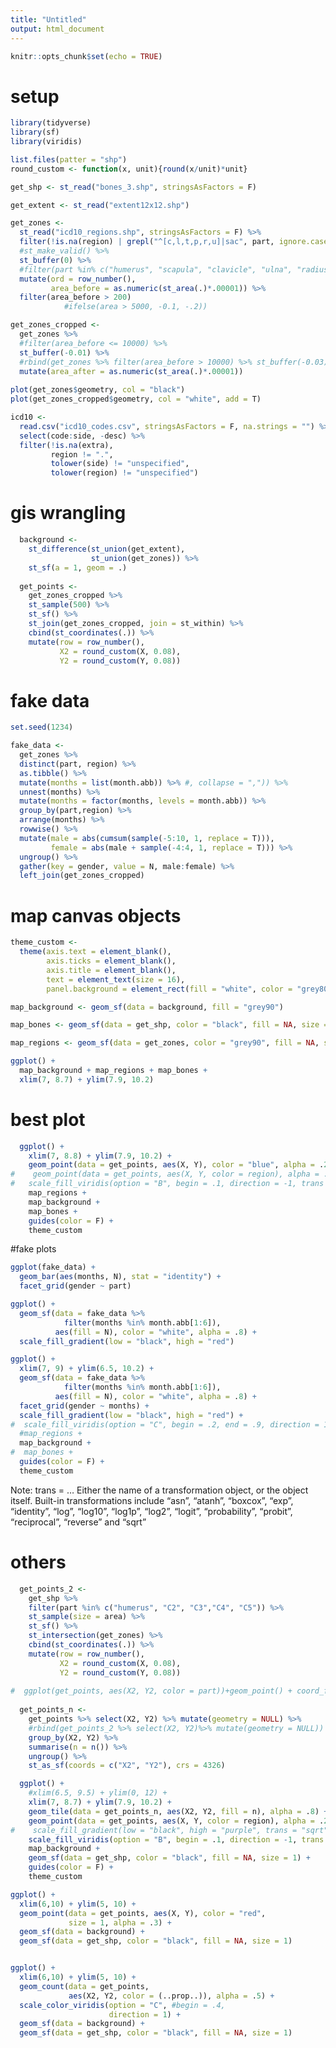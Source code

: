 ```yaml
---
title: "Untitled"
output: html_document
---
```


```r
knitr::opts_chunk$set(echo = TRUE)
```

# setup
```r
library(tidyverse)
library(sf)
library(viridis)

list.files(patter = "shp")
round_custom <- function(x, unit){round(x/unit)*unit}

get_shp <- st_read("bones_3.shp", stringsAsFactors = F)

get_extent <- st_read("extent12x12.shp")

get_zones <- 
  st_read("icd10_regions.shp", stringsAsFactors = F) %>%
  filter(!is.na(region) | grepl("^[c,l,t,p,r,u]|sac", part, ignore.case = T)) %>% 
  #st_make_valid() %>%
  st_buffer(0) %>% 
  #filter(part %in% c("humerus", "scapula", "clavicle", "ulna", "radius")) %>% 
  mutate(ord = row_number(), 
         area_before = as.numeric(st_area(.)*.00001)) %>% 
  filter(area_before > 200)
            #ifelse(area > 5000, -0.1, -.2)) 

get_zones_cropped <-
  get_zones %>% 
  #filter(area_before <= 10000) %>% 
  st_buffer(-0.01) %>% 
  #rbind(get_zones %>% filter(area_before > 10000) %>% st_buffer(-0.03)) %>% 
  mutate(area_after = as.numeric(st_area(.)*.00001))
              
plot(get_zones$geometry, col = "black")
plot(get_zones_cropped$geometry, col = "white", add = T)

icd10 <- 
  read.csv("icd10_codes.csv", stringsAsFactors = F, na.strings = "") %>%
  select(code:side, -desc) %>% 
  filter(!is.na(extra),
         region != ".",
         tolower(side) != "unspecified",
         tolower(region) != "unspecified")
```

# gis wrangling
```r
  background <-
    st_difference(st_union(get_extent), 
                  st_union(get_zones)) %>% 
    st_sf(a = 1, geom = .)
  
  get_points <-
    get_zones_cropped %>%
    st_sample(500) %>%
    st_sf() %>% 
    st_join(get_zones_cropped, join = st_within) %>% 
    cbind(st_coordinates(.)) %>% 
    mutate(row = row_number(),
           X2 = round_custom(X, 0.08),
           Y2 = round_custom(Y, 0.08))
```

# fake data
```r
set.seed(1234)

fake_data <-
  get_zones %>% 
  distinct(part, region) %>% 
  as.tibble() %>% 
  mutate(months = list(month.abb)) %>% #, collapse = ",")) %>% 
  unnest(months) %>%
  mutate(months = factor(months, levels = month.abb)) %>% 
  group_by(part,region) %>%
  arrange(months) %>% 
  rowwise() %>% 
  mutate(male = abs(cumsum(sample(-5:10, 1, replace = T))),
         female = abs(male + sample(-4:4, 1, replace = T))) %>% 
  ungroup() %>% 
  gather(key = gender, value = N, male:female) %>% 
  left_join(get_zones_cropped)
```

# map canvas objects
```r
theme_custom <- 
  theme(axis.text = element_blank(),
        axis.ticks = element_blank(),
        axis.title = element_blank(),
        text = element_text(size = 16),
        panel.background = element_rect(fill = "white", color = "grey80"))

map_background <- geom_sf(data = background, fill = "grey90") 

map_bones <- geom_sf(data = get_shp, color = "black", fill = NA, size = 1.2)

map_regions <- geom_sf(data = get_zones, color = "grey90", fill = NA, size = 2, alpha = .2)

ggplot() +
  map_background + map_regions + map_bones +
  xlim(7, 8.7) + ylim(7.9, 10.2)

```

# best plot
```r
  ggplot() +
    xlim(7, 8.8) + ylim(7.9, 10.2) +
    geom_point(data = get_points, aes(X, Y), color = "blue", alpha = .2) +
#    geom_point(data = get_points, aes(X, Y, color = region), alpha = .2) +
#   scale_fill_viridis(option = "B", begin = .1, direction = -1, trans = "sqrt") +
    map_regions +
    map_background +
    map_bones +
    guides(color = F) +
    theme_custom
```


#fake plots
```r
ggplot(fake_data) +
  geom_bar(aes(months, N), stat = "identity") +
  facet_grid(gender ~ part)

ggplot() +
  geom_sf(data = fake_data %>% 
            filter(months %in% month.abb[1:6]), 
          aes(fill = N), color = "white", alpha = .8) +
  scale_fill_gradient(low = "black", high = "red")

ggplot() +
  xlim(7, 9) + ylim(6.5, 10.2) +
  geom_sf(data = fake_data %>% 
            filter(months %in% month.abb[1:6]), 
          aes(fill = N), color = "white", alpha = .8) +
  facet_grid(gender ~ months) +
  scale_fill_gradient(low = "black", high = "red") +
#  scale_fill_viridis(option = "C", begin = .2, end = .9, direction = 1) +
  #map_regions +
  map_background +
#  map_bones +
  guides(color = F) +
  theme_custom
```


Note: trans = ...
Either the name of a transformation object, or the object itself. Built-in transformations include "asn", "atanh", "boxcox", "exp", "identity", "log", "log10", "log1p", "log2", "logit", "probability", "probit", "reciprocal", "reverse" and "sqrt"




# others
```r
  get_points_2 <-
    get_shp %>%
    filter(part %in% c("humerus", "C2", "C3","C4", "C5")) %>%
    st_sample(size = area) %>%
    st_sf() %>% 
    st_intersection(get_zones) %>% 
    cbind(st_coordinates(.)) %>% 
    mutate(row = row_number(),
           X2 = round_custom(X, 0.08),
           Y2 = round_custom(Y, 0.08))
  
#  ggplot(get_points, aes(X2, Y2, color = part))+geom_point() + coord_fixed()
  
  get_points_n <-
    get_points %>% select(X2, Y2) %>% mutate(geometry = NULL) %>% 
    #rbind(get_points_2 %>% select(X2, Y2)%>% mutate(geometry = NULL)) %>% 
    group_by(X2, Y2) %>% 
    summarise(n = n()) %>% 
    ungroup() %>%
    st_as_sf(coords = c("X2", "Y2"), crs = 4326)
```

```r
  ggplot() +
    #xlim(6.5, 9.5) + ylim(0, 12) +
    xlim(7, 8.7) + ylim(7.9, 10.2) +
    geom_tile(data = get_points_n, aes(X2, Y2, fill = n), alpha = .8) +
    geom_point(data = get_points, aes(X, Y, color = region), alpha = .2) +
#    scale_fill_gradient(low = "black", high = "purple", trans = "sqrt", na.value = "grey85")
    scale_fill_viridis(option = "B", begin = .1, direction = -1, trans = "sqrt") +
    map_background +
    geom_sf(data = get_shp, color = "black", fill = NA, size = 1) +
    guides(color = F) +
    theme_custom
```





```r
ggplot() +
  xlim(6,10) + ylim(5, 10) +
  geom_point(data = get_points, aes(X, Y), color = "red", 
             size = 1, alpha = .3) +
  geom_sf(data = background) +
  geom_sf(data = get_shp, color = "black", fill = NA, size = 1)


ggplot() +
  xlim(6,10) + ylim(5, 10) +
  geom_count(data = get_points, 
             aes(X2, Y2, color = (..prop..)), alpha = .5) +
  scale_color_viridis(option = "C", #begin = .4, 
                      direction = 1) +
  geom_sf(data = background) +
  geom_sf(data = get_shp, color = "black", fill = NA, size = 1)




```